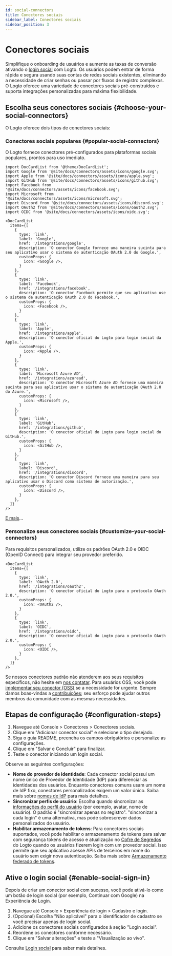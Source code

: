 ```yaml
---
id: social-connectors
title: Conectores sociais
sidebar_label: Conectores sociais
sidebar_position: 3
---
```


# Conectores sociais

Simplifique o onboarding de usuários e aumente as taxas de conversão ativando o [login social](/end-user-flows/sign-up-and-sign-in/social-sign-in) com Logto. Os usuários podem entrar de forma rápida e segura usando suas contas de redes sociais existentes, eliminando a necessidade de criar senhas ou passar por fluxos de registro complexos. O Logto oferece uma variedade de conectores sociais pré-construídos e suporta integrações personalizadas para máxima flexibilidade.

## Escolha seus conectores sociais \{#choose-your-social-connectors}

O Logto oferece dois tipos de conectores sociais:

### Conectores sociais populares \{#popular-social-connectors}

O Logto fornece conectores pré-configurados para plataformas sociais populares, prontos para uso imediato.

```mdx-code-block
import DocCardList from '@theme/DocCardList';
import Google from '@site/docs/connectors/assets/icons/google.svg';
import Apple from '@site/docs/connectors/assets/icons/apple.svg';
import GitHub from '@site/docs/connectors/assets/icons/github.svg';
import Facebook from '@site/docs/connectors/assets/icons/facebook.svg';
import Microsoft from '@site/docs/connectors/assets/icons/microsoft.svg';
import Discord from '@site/docs/connectors/assets/icons/discord.svg';
import OAuth2 from '@site/docs/connectors/assets/icons/oauth2.svg';
import OIDC from '@site/docs/connectors/assets/icons/oidc.svg';

<DocCardList
  items={[
    {
      type: 'link',
      label: 'Google',
      href: '/integrations/google',
      description: 'O conector Google fornece uma maneira sucinta para seu aplicativo usar o sistema de autenticação OAuth 2.0 do Google.',
      customProps: {
        icon: <Google />,
      }
    },
    {
      type: 'link',
      label: 'Facebook',
      href: '/integrations/facebook',
      description: 'O conector Facebook permite que seu aplicativo use o sistema de autenticação OAuth 2.0 do Facebook.',
      customProps: {
        icon: <Facebook />,
      }
    },
    {
      type: 'link',
      label: 'Apple',
      href: '/integrations/apple',
      description: 'O conector oficial do Logto para login social da Apple.',
      customProps: {
        icon: <Apple />,
      }
    },
    {
      type: 'link',
      label: 'Microsoft Azure AD',
      href: '/integrations/azuread',
      description: 'O conector Microsoft Azure AD fornece uma maneira sucinta para seu aplicativo usar o sistema de autenticação OAuth 2.0 do Azure.',
      customProps: {
        icon: <Microsoft />,
      }
    },
    {
      type: 'link',
      label: 'GitHub',
      href: '/integrations/github',
      description: 'O conector oficial do Logto para login social do GitHub.',
      customProps: {
        icon: <GitHub />,
      }
    },
    {
      type: 'link',
      label: 'Discord',
      href: '/integrations/discord',
      description: 'O conector Discord fornece uma maneira para seu aplicativo usar o Discord como sistema de autorização.',
      customProps: {
        icon: <Discord />,
      }
    },
  ]}
/>
```

[E mais](/integrations)...

### Personalize seus conectores sociais \{#customize-your-social-connectors}

Para requisitos personalizados, utilize os padrões OAuth 2.0 e OIDC (OpenID Connect) para integrar seu provedor preferido.

```mdx-code-block
<DocCardList
  items={[
    {
      type: 'link',
      label: 'OAuth 2.0',
      href: '/integrations/oauth2',
      description: 'O conector oficial do Logto para o protocolo OAuth 2.0.',
      customProps: {
        icon: <OAuth2 />,
      }
    },
    {
      type: 'link',
      label: 'OIDC',
      href: '/integrations/oidc',
      description: 'O conector oficial do Logto para o protocolo OAuth 2.0.',
      customProps: {
        icon: <OIDC />,
      }
    },
  ]}
/>
```

Se nossos conectores padrão não atenderem aos seus requisitos específicos, não hesite em [nos contatar](https://feedback.logto.io/roadmap). Para usuários OSS, você pode [implementar seu conector (OSS)](/logto-oss/develop-your-connector/implement-connectors#build-a-social-connector) se a necessidade for urgente. Sempre damos boas-vindas a [contribuições](/logto-oss/contribution); seu esforço pode ajudar outros membros da comunidade com as mesmas necessidades.

## Etapas de configuração \{#configuration-steps}

1. Navegue até <CloudLink to="/connectors/social">Console > Conectores > Conectores sociais</CloudLink>.
2. Clique em "Adicionar conector social" e selecione o tipo desejado.
3. Siga o guia README, preencha os campos obrigatórios e personalize as configurações.
4. Clique em "Salvar e Concluir" para finalizar.
5. Teste o conector iniciando um login social.

Observe as seguintes configurações:

- **Nome do provedor de identidade**: Cada conector social possui um nome único de Provedor de Identidade (IdP) para diferenciar as identidades dos usuários. Enquanto conectores comuns usam um nome de IdP fixo, conectores personalizados exigem um valor único. Saiba mais sobre [nomes de IdP](/connectors/connector-data-structure#target-identity-provider-name) para mais detalhes.
- **Sincronizar perfis de usuário**: Escolha quando sincronizar as [informações do perfil do usuário](/user-management/user-data#social-identities) (por exemplo, avatar, nome de usuário). O padrão é "sincronizar apenas no registro". "sincronizar a cada login" é uma alternativa, mas pode sobrescrever dados personalizados do usuário.
- **Habilitar armazenamento de tokens**: Para conectores sociais suportados, você pode habilitar o armazenamento de tokens para salvar com segurança tokens de acesso e atualização no [Cofre de Segredos](/secret-vault) do Logto quando os usuários fizerem login com um provedor social. Isso permite que seu aplicativo acesse APIs de terceiros em nome do usuário sem exigir nova autenticação. Saiba mais sobre [Armazenamento federado de tokens](/secret-vault/federated-token-set).

## Ative o login social \{#enable-social-sign-in}

Depois de criar um conector social com sucesso, você pode ativá-lo como um botão de login social (por exemplo, Continuar com Google) na Experiência de Login.

1. Navegue até <CloudLink to="/sign-in-experience/sign-up-and-sign-in">Console > Experiência de login > Cadastro e login</CloudLink>.
2. (Opcional) Escolha "Não aplicável" para o identificador de cadastro se você precisar apenas de login social.
3. Adicione os conectores sociais configurados à seção "Login social".
4. Reordene os conectores conforme necessário.
5. Clique em "Salvar alterações" e teste a "Visualização ao vivo".

Consulte [Login social](/end-user-flows/sign-up-and-sign-in/social-sign-in) para saber mais detalhes.
